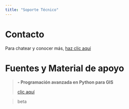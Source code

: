 ```yaml
---
title: "Soporte Técnico"
---
```


# **Contacto**

Para chatear y conocer más, [haz clic aquí](https://wa.me/message/27B6XWJBVALAN1)



# **Fuentes y Material de apoyo**

> **- Programación avanzada en Python para GIS**
>
> [clic aquí](https://www.e-education.psu.edu/geog489/home.html)

> beta
[]()


